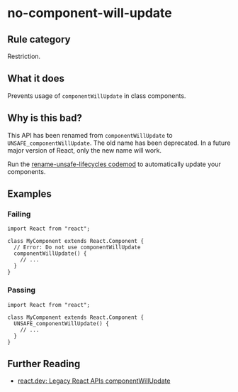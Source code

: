 # no-component-will-update

## Rule category

Restriction.

## What it does

Prevents usage of `componentWillUpdate` in class components.

## Why is this bad?

This API has been renamed from `componentWillUpdate` to `UNSAFE_componentWillUpdate`. The old name has been deprecated. In a future major version of React, only the new name will work.

Run the [rename-unsafe-lifecycles codemod](https://github.com/reactjs/react-codemod#rename-unsafe-lifecycles) to automatically update your components.

## Examples

### Failing

```tsx {5-6}
import React from "react";

class MyComponent extends React.Component {
  // Error: Do not use componentWillUpdate
  componentWillUpdate() {
    // ...
  }
}
```

### Passing

```tsx
import React from "react";

class MyComponent extends React.Component {
  UNSAFE_componentWillUpdate() {
    // ...
  }
}
```

## Further Reading

- [react.dev: Legacy React APIs componentWillUpdate](https://react.dev/reference/react/Component#componentwillupdate)
